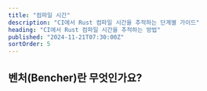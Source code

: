 ```yaml
---
title: "컴파일 시간"
description: "CI에서 Rust 컴파일 시간을 추적하는 단계별 가이드"
heading: "CI에서 Rust 컴파일 시간을 추적하는 방법"
published: "2024-11-21T07:30:00Z"
sortOrder: 5
---
```



<Intro
  lang="Rust"
/>

## 벤처(Bencher)란 무엇인가요?

<BencherIntro />

<Steps
  lang="Rust"
  flagUrl="/ko/docs/explanation/adapters/#%EF%B8%8F-build-time"
  adapterUrl="/ko/docs/explanation/adapters/#-json"
/>

<BuildTimeInner>
  <CargoBuild />
</BuildTimeInner>

<br />

<CallToAction lang={Language.ko} />

